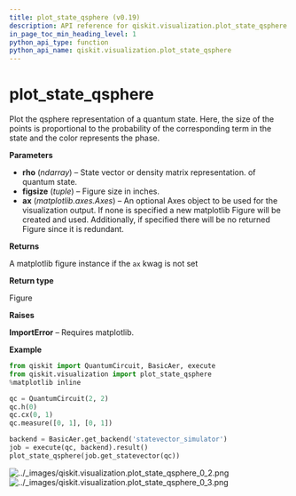 ```yaml
---
title: plot_state_qsphere (v0.19)
description: API reference for qiskit.visualization.plot_state_qsphere in qiskit v0.19
in_page_toc_min_heading_level: 1
python_api_type: function
python_api_name: qiskit.visualization.plot_state_qsphere
---
```


<span id="plot-state-qsphere" />

# plot\_state\_qsphere

<Function id="qiskit.visualization.plot_state_qsphere" isDedicatedPage={true} github="https://github.com/qiskit/qiskit/tree/stable/0.14/qiskit/visualization/state_visualization.py" signature="plot_state_qsphere(rho, figsize=None, ax=None)">
  Plot the qsphere representation of a quantum state. Here, the size of the points is proportional to the probability of the corresponding term in the state and the color represents the phase.

  **Parameters**

  *   **rho** (*ndarray*) – State vector or density matrix representation. of quantum state.
  *   **figsize** (*tuple*) – Figure size in inches.
  *   **ax** (*matplotlib.axes.Axes*) – An optional Axes object to be used for the visualization output. If none is specified a new matplotlib Figure will be created and used. Additionally, if specified there will be no returned Figure since it is redundant.

  **Returns**

  A matplotlib figure instance if the `ax` kwag is not set

  **Return type**

  Figure

  **Raises**

  **ImportError** – Requires matplotlib.

  **Example**

  ```python
  from qiskit import QuantumCircuit, BasicAer, execute
  from qiskit.visualization import plot_state_qsphere
  %matplotlib inline

  qc = QuantumCircuit(2, 2)
  qc.h(0)
  qc.cx(0, 1)
  qc.measure([0, 1], [0, 1])

  backend = BasicAer.get_backend('statevector_simulator')
  job = execute(qc, backend).result()
  plot_state_qsphere(job.get_statevector(qc))
  ```

  ![../\_images/qiskit.visualization.plot\_state\_qsphere\_0\_2.png](/images/api/qiskit/0.19/qiskit.visualization.plot_state_qsphere_0_2.avif) ![../\_images/qiskit.visualization.plot\_state\_qsphere\_0\_3.png](/images/api/qiskit/0.19/qiskit.visualization.plot_state_qsphere_0_3.avif)
</Function>


